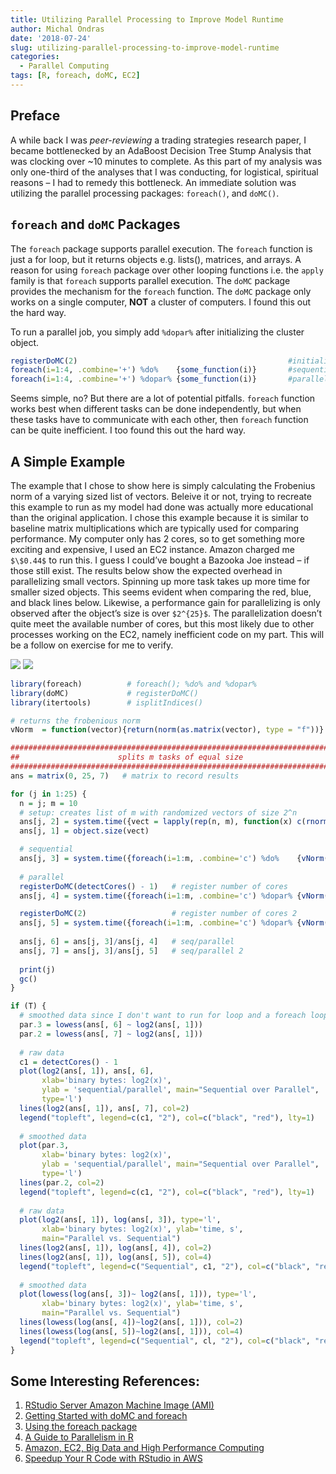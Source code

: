 ```yaml
---
title: Utilizing Parallel Processing to Improve Model Runtime
author: Michal Ondras
date: '2018-07-24'
slug: utilizing-parallel-processing-to-improve-model-runtime
categories:
  - Parallel Computing
tags: [R, foreach, doMC, EC2]
---
```


## Preface
A while back I was _peer-reviewing_ a trading strategies research paper, I became bottlenecked by an AdaBoost Decision Tree Stump Analysis that was clocking over ~10 minutes to complete.  As this part of my analysis was only one-third of the analyses that I was conducting, for logistical, spiritual reasons -- I had to remedy this bottleneck.  An immediate solution was utilizing the parallel processing packages: `foreach()`, and `doMC()`.  

## `foreach` and `doMC` Packages
The `foreach` package supports parallel execution.  The `foreach` function is just a for loop, but it returns objects e.g. lists(), matrices, and arrays.  A reason for using `foreach` package over other looping functions i.e. the `apply` family is that `foreach` supports parallel execution.  The `doMC` package provides the mechanism for the `foreach` function.  The `doMC` package only works on a single computer, __NOT__ a cluster of computers.  I found this out the hard way.  

To run a parallel job, you simply add `%dopar%` after initializing the cluster object.  

```r
registerDoMC(2)                                               #initialize cluster object
foreach(i=1:4, .combine='+') %do%    {some_function(i)}       #sequential 
foreach(i=1:4, .combine='+') %dopar% {some_function(i)}       #parallel 
```

Seems simple, no? But there are a lot of potential pitfalls.  `foreach` function works best when different tasks can be done independently, but when these tasks have to communicate with each other, then `foreach` function can be quite inefficient.  I too found this out the hard way. 

## A Simple Example
The example that I chose to show here is simply calculating the Frobenius norm of a varying sized list of vectors.  Beleive it or not, trying to recreate this example to run as my model had done was actually more educational than the original application.  I chose this example because it is similar to baseline matrix multiplications which are typically used for comparing performance.  My computer only has 2 cores, so to get something more exciting and expensive, I used an EC2 instance.  Amazon charged me `$\$0.44$` to run this.  I guess I could've bought a Bazooka Joe instead -- if those still exist.  The results below show the expected overhead in parallelizing small vectors.  Spinning up more task takes up more time for smaller sized objects. This seems evident when comparing the red, blue, and black lines below.  Likewise, a performance gain for parallelizing is only observed after the object's size is over `$2^{25}$`.  The parallelization doesn't quite meet the available number of cores, but this most likely due to other processes working on the EC2, namely inefficient code on my part.  This will be a follow on exercise for me to verify. 

![](/images/7vs2.png)
![](/images/ratio7vs2.png)

```r
library(foreach)          # foreach(); %do% and %dopar% 
library(doMC)             # registerDoMC()
library(itertools)        # isplitIndices()

# returns the frobenious norm
vNorm  = function(vector){return(norm(as.matrix(vector), type = "f"))}

################################################################################
##                      splits m tasks of equal size                          ##
################################################################################
ans = matrix(0, 25, 7)   # matrix to record results

for (j in 1:25) {
  n = j; m = 10
  # setup: creates list of m with randomized vectors of size 2^n
  ans[j, 2] = system.time({vect = lapply(rep(n, m), function(x) c(rnorm(2^x)))})[3]
  ans[j, 1] = object.size(vect) 

  # sequential 
  ans[j, 3] = system.time({foreach(i=1:m, .combine='c') %do%    {vNorm(unlist(vect[i]))}})[3]
 
  # parallel 
  registerDoMC(detectCores() - 1)   # register number of cores
  ans[j, 4] = system.time({foreach(i=1:m, .combine='c') %dopar% {vNorm(unlist(vect[i]))}})[3] 

  registerDoMC(2)                   # register number of cores 2
  ans[j, 5] = system.time({foreach(i=1:m, .combine='c') %dopar% {vNorm(unlist(vect[i]))}})[3]
  
  ans[j, 6] = ans[j, 3]/ans[j, 4]   # seq/parallel 
  ans[j, 7] = ans[j, 3]/ans[j, 5]   # seq/parallel 2
  
  print(j)
  gc()
}

if (T) {
  # smoothed data since I don't want to run for loop and a foreach loop
  par.3 = lowess(ans[, 6] ~ log2(ans[, 1]))
  par.2 = lowess(ans[, 7] ~ log2(ans[, 1]))
  
  # raw data
  c1 = detectCores() - 1
  plot(log2(ans[, 1]), ans[, 6],
       xlab='binary bytes: log2(x)', 
       ylab = 'sequential/parallel', main="Sequential over Parallel", 
       type='l')
  lines(log2(ans[, 1]), ans[, 7], col=2)
  legend("topleft", legend=c(c1, "2"), col=c("black", "red"), lty=1)
  
  # smoothed data
  plot(par.3,
       xlab='binary bytes: log2(x)', 
       ylab = 'sequential/parallel', main="Sequential over Parallel", 
       type='l')
  lines(par.2, col=2)
  legend("topleft", legend=c(c1, "2"), col=c("black", "red"), lty=1)
  
  # raw data
  plot(log2(ans[, 1]), log(ans[, 3]), type='l', 
       xlab='binary bytes: log2(x)', ylab='time, s', 
       main="Parallel vs. Sequential")
  lines(log2(ans[, 1]), log(ans[, 4]), col=2)
  lines(log2(ans[, 1]), log(ans[, 5]), col=4)
  legend("topleft", legend=c("Sequential", c1, "2"), col=c("black", "red", "blue"), lty=1)
  
  # smoothed data
  plot(lowess(log(ans[, 3])~ log2(ans[, 1])), type='l', 
       xlab='binary bytes: log2(x)', ylab='time, s', 
       main="Parallel vs. Sequential")
  lines(lowess(log(ans[, 4])~log2(ans[, 1])), col=2)
  lines(lowess(log(ans[, 5])~log2(ans[, 1])), col=4)
  legend("topleft", legend=c("Sequential", cl, "2"), col=c("black", "red", "blue"), lty=1)
}
```

## Some Interesting References:
1. [RStudio Server Amazon Machine Image (AMI)](http://www.louisaslett.com/RStudio_AMI/)
2. [Getting Started with doMC and foreach](https://cran.r-project.org/web/packages/doMC/vignettes/gettingstartedMC.pdf) 
3. [Using the foreach package](https://cran.r-project.org/web/packages/foreach/vignettes/foreach.pdf)
4. [A Guide to Parallelism in R](https://privefl.github.io/blog/a-guide-to-parallelism-in-r/)
5. [Amazon, EC2, Big Data and High Performance Computing](http://www.stat.yale.edu/~jay/EmersonWangPre.pdf)
6. [Speedup Your R Code with RStudio in AWS](https://blog.sicara.com/speedup-r-rstudio-parallel-cloud-performance-aws-96d25c1b13e2)